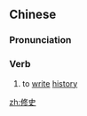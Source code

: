 ==Chinese==
{{zh-forms}}

===Pronunciation===
{{zh-pron
|m=xiūshǐ
|cat=v
}}

===Verb===
{{zh-verb}}

# to [[write]] [[history]]

{{zh-cat|Historiography}}

[[zh:修史]]